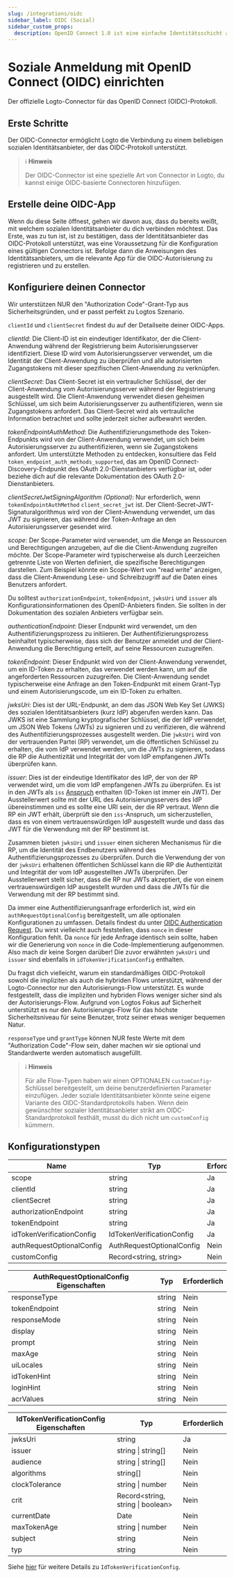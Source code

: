 ```yaml
---
slug: /integrations/oidc
sidebar_label: OIDC (Social)
sidebar_custom_props:
  description: OpenID Connect 1.0 ist eine einfache Identitätsschicht auf dem OAuth 2.0-Protokoll.
---
```



# Soziale Anmeldung mit OpenID Connect (OIDC) einrichten

Der offizielle Logto-Connector für das OpenID Connect (OIDC)-Protokoll.

<GuideTip />

## Erste Schritte

Der OIDC-Connector ermöglicht Logto die Verbindung zu einem beliebigen sozialen Identitätsanbieter, der das OIDC-Protokoll unterstützt.

> ℹ️ **Hinweis**
>
> Der OIDC-Connector ist eine spezielle Art von Connector in Logto, du kannst einige OIDC-basierte Connectoren hinzufügen.

## Erstelle deine OIDC-App

Wenn du diese Seite öffnest, gehen wir davon aus, dass du bereits weißt, mit welchem sozialen Identitätsanbieter du dich verbinden möchtest. Das Erste, was zu tun ist, ist zu bestätigen, dass der Identitätsanbieter das OIDC-Protokoll unterstützt, was eine Voraussetzung für die Konfiguration eines gültigen Connectors ist. Befolge dann die Anweisungen des Identitätsanbieters, um die relevante App für die OIDC-Autorisierung zu registrieren und zu erstellen.

## Konfiguriere deinen Connector

Wir unterstützen NUR den "Authorization Code"-Grant-Typ aus Sicherheitsgründen, und er passt perfekt zu Logtos Szenario.

`clientId` und `clientSecret` findest du auf der Detailseite deiner OIDC-Apps.

_clientId_: Die Client-ID ist ein eindeutiger Identifikator, der die Client-Anwendung während der Registrierung beim Autorisierungsserver identifiziert. Diese ID wird vom Autorisierungsserver verwendet, um die Identität der Client-Anwendung zu überprüfen und alle autorisierten Zugangstokens mit dieser spezifischen Client-Anwendung zu verknüpfen.

_clientSecret_: Das Client-Secret ist ein vertraulicher Schlüssel, der der Client-Anwendung vom Autorisierungsserver während der Registrierung ausgestellt wird. Die Client-Anwendung verwendet diesen geheimen Schlüssel, um sich beim Autorisierungsserver zu authentifizieren, wenn sie Zugangstokens anfordert. Das Client-Secret wird als vertrauliche Information betrachtet und sollte jederzeit sicher aufbewahrt werden.

_tokenEndpointAuthMethod_: Die Authentifizierungsmethode des Token-Endpunkts wird von der Client-Anwendung verwendet, um sich beim Autorisierungsserver zu authentifizieren, wenn sie Zugangstokens anfordert. Um unterstützte Methoden zu entdecken, konsultiere das Feld `token_endpoint_auth_methods_supported`, das am OpenID Connect-Discovery-Endpunkt des OAuth 2.0-Dienstanbieters verfügbar ist, oder beziehe dich auf die relevante Dokumentation des OAuth 2.0-Dienstanbieters.

_clientSecretJwtSigningAlgorithm (Optional)_: Nur erforderlich, wenn `tokenEndpointAuthMethod` `client_secret_jwt` ist. Der Client-Secret-JWT-Signaturalgorithmus wird von der Client-Anwendung verwendet, um das JWT zu signieren, das während der Token-Anfrage an den Autorisierungsserver gesendet wird.

_scope_: Der Scope-Parameter wird verwendet, um die Menge an Ressourcen und Berechtigungen anzugeben, auf die die Client-Anwendung zugreifen möchte. Der Scope-Parameter wird typischerweise als durch Leerzeichen getrennte Liste von Werten definiert, die spezifische Berechtigungen darstellen. Zum Beispiel könnte ein Scope-Wert von "read write" anzeigen, dass die Client-Anwendung Lese- und Schreibzugriff auf die Daten eines Benutzers anfordert.

Du solltest `authorizationEndpoint`, `tokenEndpoint`, `jwksUri` und `issuer` als Konfigurationsinformationen des OpenID-Anbieters finden. Sie sollten in der Dokumentation des sozialen Anbieters verfügbar sein.

_authenticationEndpoint_: Dieser Endpunkt wird verwendet, um den Authentifizierungsprozess zu initiieren. Der Authentifizierungsprozess beinhaltet typischerweise, dass sich der Benutzer anmeldet und der Client-Anwendung die Berechtigung erteilt, auf seine Ressourcen zuzugreifen.

_tokenEndpoint_: Dieser Endpunkt wird von der Client-Anwendung verwendet, um ein ID-Token zu erhalten, das verwendet werden kann, um auf die angeforderten Ressourcen zuzugreifen. Die Client-Anwendung sendet typischerweise eine Anfrage an den Token-Endpunkt mit einem Grant-Typ und einem Autorisierungscode, um ein ID-Token zu erhalten.

_jwksUri_: Dies ist der URL-Endpunkt, an dem das JSON Web Key Set (JWKS) des sozialen Identitätsanbieters (kurz IdP) abgerufen werden kann. Das JWKS ist eine Sammlung kryptografischer Schlüssel, die der IdP verwendet, um JSON Web Tokens (JWTs) zu signieren und zu verifizieren, die während des Authentifizierungsprozesses ausgestellt werden. Die `jwksUri` wird von der vertrauenden Partei (RP) verwendet, um die öffentlichen Schlüssel zu erhalten, die vom IdP verwendet werden, um die JWTs zu signieren, sodass die RP die Authentizität und Integrität der vom IdP empfangenen JWTs überprüfen kann.

_issuer_: Dies ist der eindeutige Identifikator des IdP, der von der RP verwendet wird, um die vom IdP empfangenen JWTs zu überprüfen. Es ist in den JWTs als `iss` [Anspruch](https://www.rfc-editor.org/rfc/rfc7519#section-4) enthalten (ID-Token ist immer ein JWT). Der Ausstellerwert sollte mit der URL des Autorisierungsservers des IdP übereinstimmen und es sollte eine URI sein, der die RP vertraut. Wenn die RP ein JWT erhält, überprüft sie den `iss`-Anspruch, um sicherzustellen, dass es von einem vertrauenswürdigen IdP ausgestellt wurde und dass das JWT für die Verwendung mit der RP bestimmt ist.

Zusammen bieten `jwksUri` und `issuer` einen sicheren Mechanismus für die RP, um die Identität des Endbenutzers während des Authentifizierungsprozesses zu überprüfen. Durch die Verwendung der von der `jwksUri` erhaltenen öffentlichen Schlüssel kann die RP die Authentizität und Integrität der vom IdP ausgestellten JWTs überprüfen. Der Ausstellerwert stellt sicher, dass die RP nur JWTs akzeptiert, die von einem vertrauenswürdigen IdP ausgestellt wurden und dass die JWTs für die Verwendung mit der RP bestimmt sind.

Da immer eine Authentifizierungsanfrage erforderlich ist, wird ein `authRequestOptionalConfig` bereitgestellt, um alle optionalen Konfigurationen zu umfassen. Details findest du unter [OIDC Authentication Request](https://openid.net/specs/openid-connect-core-1_0.html#AuthRequest). Du wirst vielleicht auch feststellen, dass `nonce` in dieser Konfiguration fehlt. Da `nonce` für jede Anfrage identisch sein sollte, haben wir die Generierung von `nonce` in die Code-Implementierung aufgenommen. Also mach dir keine Sorgen darüber! Die zuvor erwähnten `jwksUri` und `issuer` sind ebenfalls in `idTokenVerificationConfig` enthalten.

Du fragst dich vielleicht, warum ein standardmäßiges OIDC-Protokoll sowohl die impliziten als auch die hybriden Flows unterstützt, während der Logto-Connector nur den Autorisierungs-Flow unterstützt. Es wurde festgestellt, dass die impliziten und hybriden Flows weniger sicher sind als der Autorisierungs-Flow. Aufgrund von Logtos Fokus auf Sicherheit unterstützt es nur den Autorisierungs-Flow für das höchste Sicherheitsniveau für seine Benutzer, trotz seiner etwas weniger bequemen Natur.

`responseType` und `grantType` können NUR feste Werte mit dem "Authorization Code"-Flow sein, daher machen wir sie optional und Standardwerte werden automatisch ausgefüllt.

> ℹ️ **Hinweis**
>
> Für alle Flow-Typen haben wir einen OPTIONALEN `customConfig`-Schlüssel bereitgestellt, um deine benutzerdefinierten Parameter einzufügen.
> Jeder soziale Identitätsanbieter könnte seine eigene Variante des OIDC-Standardprotokolls haben. Wenn dein gewünschter sozialer Identitätsanbieter strikt am OIDC-Standardprotokoll festhält, musst du dich nicht um `customConfig` kümmern.

## Konfigurationstypen

| Name                      | Typ                       | Erforderlich |
| ------------------------- | ------------------------- | ------------ |
| scope                     | string                    | Ja           |
| clientId                  | string                    | Ja           |
| clientSecret              | string                    | Ja           |
| authorizationEndpoint     | string                    | Ja           |
| tokenEndpoint             | string                    | Ja           |
| idTokenVerificationConfig | IdTokenVerificationConfig | Ja           |
| authRequestOptionalConfig | AuthRequestOptionalConfig | Nein         |
| customConfig              | Record\<string, string>   | Nein         |

| AuthRequestOptionalConfig Eigenschaften | Typ    | Erforderlich |
| --------------------------------------- | ------ | ------------ |
| responseType                            | string | Nein         |
| tokenEndpoint                           | string | Nein         |
| responseMode                            | string | Nein         |
| display                                 | string | Nein         |
| prompt                                  | string | Nein         |
| maxAge                                  | string | Nein         |
| uiLocales                               | string | Nein         |
| idTokenHint                             | string | Nein         |
| loginHint                               | string | Nein         |
| acrValues                               | string | Nein         |

| IdTokenVerificationConfig Eigenschaften | Typ                                | Erforderlich |
| --------------------------------------- | ---------------------------------- | ------------ |
| jwksUri                                 | string                             | Ja           |
| issuer                                  | string \| string[]                 | Nein         |
| audience                                | string \| string[]                 | Nein         |
| algorithms                              | string[]                           | Nein         |
| clockTolerance                          | string \| number                   | Nein         |
| crit                                    | Record\<string, string \| boolean> | Nein         |
| currentDate                             | Date                               | Nein         |
| maxTokenAge                             | string \| number                   | Nein         |
| subject                                 | string                             | Nein         |
| typ                                     | string                             | Nein         |

Siehe [hier](https://github.com/panva/jose/blob/main/docs/jwt/verify/interfaces/JWTVerifyOptions.md) für weitere Details zu `IdTokenVerificationConfig`.
